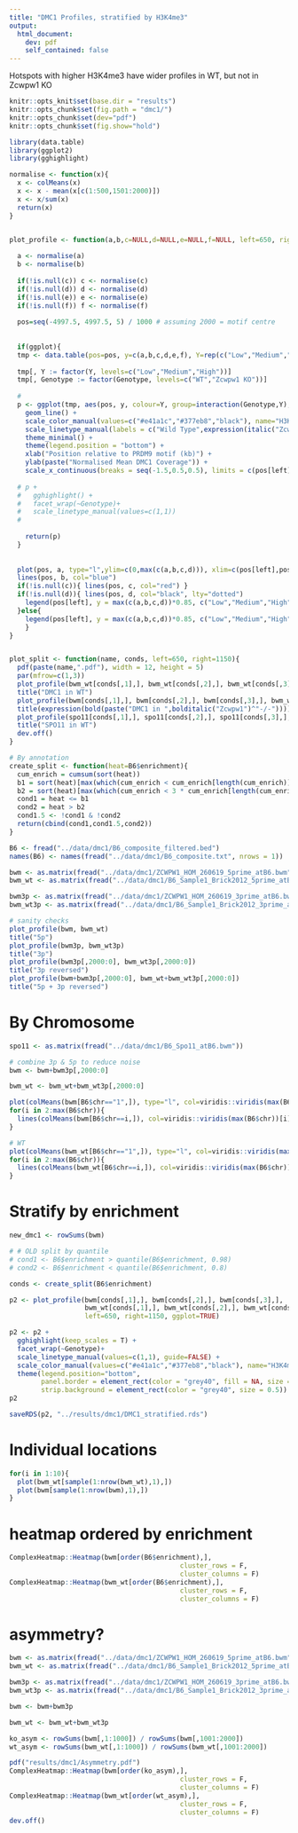 ```yaml
---
title: "DMC1 Profiles, stratified by H3K4me3"
output:
  html_document:
    dev: pdf
    self_contained: false
---
```


Hotspots with higher H3K4me3 have wider profiles in WT, but not in Zcwpw1 KO

```r
knitr::opts_knit$set(base.dir = "results")
knitr::opts_chunk$set(fig.path = "dmc1/")
knitr::opts_chunk$set(dev="pdf")
knitr::opts_chunk$set(fig.show="hold")

library(data.table)
library(ggplot2)
library(gghighlight)
```

```r
normalise <- function(x){
  x <- colMeans(x)
  x <- x - mean(x[c(1:500,1501:2000)])
  x <- x/sum(x)
  return(x)
}


plot_profile <- function(a,b,c=NULL,d=NULL,e=NULL,f=NULL, left=650, right=1150, ylabel=NULL, name=NULL, ggplot=F){
  
  a <- normalise(a)
  b <- normalise(b)
  
  if(!is.null(c)) c <- normalise(c)
  if(!is.null(d)) d <- normalise(d)
  if(!is.null(e)) e <- normalise(e)
  if(!is.null(f)) f <- normalise(f)
  
  pos=seq(-4997.5, 4997.5, 5) / 1000 # assuming 2000 = motif centre
  
  
  if(ggplot){
  tmp <- data.table(pos=pos, y=c(a,b,c,d,e,f), Y=rep(c("Low","Medium","High","Low","Medium","High"),each=length(a)), Genotype=rep(c("Zcwpw1 KO","Zcwpw1 KO","Zcwpw1 KO","WT","WT","WT"),each=length(a)))
  
  tmp[, Y := factor(Y, levels=c("Low","Medium","High"))]
  tmp[, Genotype := factor(Genotype, levels=c("WT","Zcwpw1 KO"))]
  
  #
  p <- ggplot(tmp, aes(pos, y, colour=Y, group=interaction(Genotype,Y), linetype=Genotype)) +
    geom_line() +
    scale_color_manual(values=c("#e41a1c","#377eb8","black"), name="H3K4me3") +
    scale_linetype_manual(labels = c("Wild Type",expression(italic("Zcwpw1")^"-/-")), values=c("dashed","solid")) +
    theme_minimal() +
    theme(legend.position = "bottom") +
    xlab("Position relative to PRDM9 motif (kb)") +
    ylab(paste("Normalised Mean DMC1 Coverage")) +
    scale_x_continuous(breaks = seq(-1.5,0.5,0.5), limits = c(pos[left], pos[right]))
    
  # p +
  #   gghighlight() +
  #   facet_wrap(~Genotype)+
  #   scale_linetype_manual(values=c(1,1))
  # 
  
    return(p)
  }
   
  
  plot(pos, a, type="l",ylim=c(0,max(c(a,b,c,d))), xlim=c(pos[left],pos[right]), xlab="Position relative to PRDM9 motif (kb)", ylab=ylabel)
  lines(pos, b, col="blue")
  if(!is.null(c)){ lines(pos, c, col="red") }
  if(!is.null(d)){ lines(pos, d, col="black", lty="dotted") 
    legend(pos[left], y = max(c(a,b,c,d))*0.85, c("Low","Medium","High","Low (WT)"), col=c("black","blue","red","black"), lty=c(1,1,1,3), title=expression(bold(Heat)))
  }else{
    legend(pos[left], y = max(c(a,b,c,d))*0.85, c("Low","Medium","High"), col=c("black","blue","red"), lty=1, title=expression(bold(Heat)))
    }
}


plot_split <- function(name, conds, left=650, right=1150){
  pdf(paste(name,".pdf"), width = 12, height = 5)
  par(mfrow=c(1,3))
  plot_profile(bwm_wt[conds[,1],], bwm_wt[conds[,2],], bwm_wt[conds[,3],], left=left, right=right, ylabel="Relative DMC1 signal (WT B6)", name=name)
  title("DMC1 in WT")
  plot_profile(bwm[conds[,1],], bwm[conds[,2],], bwm[conds[,3],], bwm_wt[conds[,1],], left=left, right=right, ylabel=expression(paste("Relative DMC1 signal (",italic("Zcwpw1")^"-/-",")")), name=name)
  title(expression(bold(paste("DMC1 in ",bolditalic("Zcwpw1")^"-/-"))))
  plot_profile(spo11[conds[,1],], spo11[conds[,2],], spo11[conds[,3],], left=900, right=1100, ylabel="Relative SPO11 signal (WT B6)", name=name)
  title("SPO11 in WT")
  dev.off()
}

# By annotation
create_split <- function(heat=B6$enrichment){
  cum_enrich = cumsum(sort(heat))
  b1 = sort(heat)[max(which(cum_enrich < cum_enrich[length(cum_enrich)]/2))]
  b2 = sort(heat)[max(which(cum_enrich < 3 * cum_enrich[length(cum_enrich)]/4))]
  cond1 = heat <= b1
  cond2 = heat > b2
  cond1.5 <- !cond1 & !cond2
  return(cbind(cond1,cond1.5,cond2))
}

```


```r
B6 <- fread("../data/dmc1/B6_composite_filtered.bed")
names(B6) <- names(fread("../data/dmc1/B6_composite.txt", nrows = 1))

bwm <- as.matrix(fread("../data/dmc1/ZCWPW1_HOM_260619_5prime_atB6.bwm"))
bwm_wt <- as.matrix(fread("../data/dmc1/B6_Sample1_Brick2012_5prime_atB6.bwm"))

bwm3p <- as.matrix(fread("../data/dmc1/ZCWPW1_HOM_260619_3prime_atB6.bwm"))
bwm_wt3p <- as.matrix(fread("../data/dmc1/B6_Sample1_Brick2012_3prime_atB6.bwm"))

# sanity checks
plot_profile(bwm, bwm_wt)
title("5p")
plot_profile(bwm3p, bwm_wt3p)
title("3p")
plot_profile(bwm3p[,2000:0], bwm_wt3p[,2000:0])
title("3p reversed")
plot_profile(bwm+bwm3p[,2000:0], bwm_wt+bwm_wt3p[,2000:0])
title("5p + 3p reversed")
```

# By Chromosome
```r
spo11 <- as.matrix(fread("../data/dmc1/B6_Spo11_atB6.bwm"))

# combine 3p & 5p to reduce noise
bwm <- bwm+bwm3p[,2000:0]

bwm_wt <- bwm_wt+bwm_wt3p[,2000:0]

plot(colMeans(bwm[B6$chr=="1",]), type="l", col=viridis::viridis(max(B6$chr))[1], xlim=c(500,1500))
for(i in 2:max(B6$chr)){
  lines(colMeans(bwm[B6$chr==i,]), col=viridis::viridis(max(B6$chr))[i])
}

# WT
plot(colMeans(bwm_wt[B6$chr=="1",]), type="l", col=viridis::viridis(max(B6$chr))[1], xlim=c(500,1500))
for(i in 2:max(B6$chr)){
  lines(colMeans(bwm_wt[B6$chr==i,]), col=viridis::viridis(max(B6$chr))[i])
}
```

# Stratify by enrichment
```r
new_dmc1 <- rowSums(bwm)

# # OLD split by quantile
# cond1 <- B6$enrichment > quantile(B6$enrichment, 0.98)
# cond2 <- B6$enrichment < quantile(B6$enrichment, 0.8)

conds <- create_split(B6$enrichment)

p2 <- plot_profile(bwm[conds[,1],], bwm[conds[,2],], bwm[conds[,3],],
                   bwm_wt[conds[,1],], bwm_wt[conds[,2],], bwm_wt[conds[,3],],
                   left=650, right=1150, ggplot=TRUE)

p2 <- p2 +
  gghighlight(keep_scales = T) +
  facet_wrap(~Genotype)+
  scale_linetype_manual(values=c(1,1), guide=FALSE) +
  scale_color_manual(values=c("#e41a1c","#377eb8","black"), name="H3K4me3") + 
  theme(legend.position="bottom",
        panel.border = element_rect(color = "grey40", fill = NA, size = 0.5),
        strip.background = element_rect(color = "grey40", size = 0.5))
p2

saveRDS(p2, "../results/dmc1/DMC1_stratified.rds")
```

# Individual locations
```r

for(i in 1:10){
  plot(bwm_wt[sample(1:nrow(bwm_wt),1),])
  plot(bwm[sample(1:nrow(bwm),1),])
}
```

# heatmap ordered by enrichment
```r
ComplexHeatmap::Heatmap(bwm[order(B6$enrichment),],
                                           cluster_rows = F,
                                           cluster_columns = F)
ComplexHeatmap::Heatmap(bwm_wt[order(B6$enrichment),],
                                           cluster_rows = F,
                                           cluster_columns = F)
```


# asymmetry?

```r

bwm <- as.matrix(fread("../data/dmc1/ZCWPW1_HOM_260619_5prime_atB6.bwm"))
bwm_wt <- as.matrix(fread("../data/dmc1/B6_Sample1_Brick2012_5prime_atB6.bwm"))

bwm3p <- as.matrix(fread("../data/dmc1/ZCWPW1_HOM_260619_3prime_atB6.bwm"))
bwm_wt3p <- as.matrix(fread("../data/dmc1/B6_Sample1_Brick2012_3prime_atB6.bwm"))

bwm <- bwm+bwm3p

bwm_wt <- bwm_wt+bwm_wt3p

ko_asym <- rowSums(bwm[,1:1000]) / rowSums(bwm[,1001:2000])
wt_asym <- rowSums(bwm_wt[,1:1000]) / rowSums(bwm_wt[,1001:2000])

pdf("results/dmc1/Asymmetry.pdf")
ComplexHeatmap::Heatmap(bwm[order(ko_asym),],
                                           cluster_rows = F,
                                           cluster_columns = F)
ComplexHeatmap::Heatmap(bwm_wt[order(wt_asym),],
                                           cluster_rows = F,
                                           cluster_columns = F)
dev.off()


```
